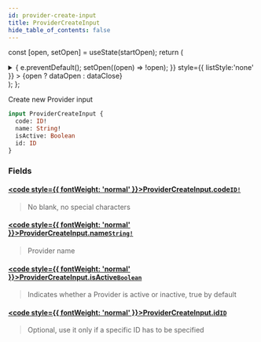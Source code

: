 ```yaml
---
id: provider-create-input
title: ProviderCreateInput
hide_table_of_contents: false
---
```






const [open, setOpen] = useState(startOpen);
return (
<details {...(open ? { open: true } : {})} className="details" style={{ border:'none', boxShadow:'none', background:'var(--ifm-background-color)' }}>
<summary
onClick={(e) => {
e.preventDefault();
setOpen((open) => !open);
}}
style={{ listStyle:'none' }} >
{open ? dataOpen : dataClose}
</summary>
{open && children}
</details>
);
};

Create new Provider input

```graphql
input ProviderCreateInput {
  code: ID!
  name: String!
  isActive: Boolean
  id: ID
}
```

### Fields

#### [<code style={{ fontWeight: 'normal' }}>ProviderCreateInput.<b>code</b></code>](#)<Bullet />[`ID!`](/api/scalars/id) <Badge class="badge badge--secondary" text="non-null"/> <Badge class="badge badge--secondary" text="scalar"/>

> No blank, no special characters

#### [<code style={{ fontWeight: 'normal' }}>ProviderCreateInput.<b>name</b></code>](#)<Bullet />[`String!`](/api/scalars/string) <Badge class="badge badge--secondary" text="non-null"/> <Badge class="badge badge--secondary" text="scalar"/>

> Provider name

#### [<code style={{ fontWeight: 'normal' }}>ProviderCreateInput.<b>isActive</b></code>](#)<Bullet />[`Boolean`](/api/scalars/boolean) <Badge class="badge badge--secondary" text="scalar"/>

> Indicates whether a Provider is active or inactive, true by default

#### [<code style={{ fontWeight: 'normal' }}>ProviderCreateInput.<b>id</b></code>](#)<Bullet />[`ID`](/api/scalars/id) <Badge class="badge badge--secondary" text="scalar"/>

> Optional, use it only if a specific ID has to be specified

